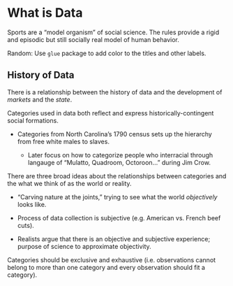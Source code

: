# What is Data

Sports are a "model organism" of social science. The rules provide a rigid and episodic but still socially real model of human behavior.

Random: Use `glue` package to add color to the titles and other labels.

## History of Data

There is a relationship between the history of data and the development of *markets* and the *state*.

Categories used in data both reflect and express historically-contingent social formations.

- Categories from North Carolina's 1790 census sets up the hierarchy from free white males to slaves.

  - Later focus on how to categorize people who interracial through langauge of "Mulatto, Quadroom, Octoroon..." during Jim Crow.

There are three broad ideas about the relationships between categories and the what we think of as the world or reality.

- "Carving nature at the joints," trying to see what the world *objectively* looks like.

- Process of data collection is subjective (e.g. American vs. French beef cuts).

- Realists argue that there is an objective and subjective experience; purpose of science to approximate objectivity.

Categories should be exclusive and exhaustive (i.e. observations cannot belong to more than one category and every observation should fit a category).




